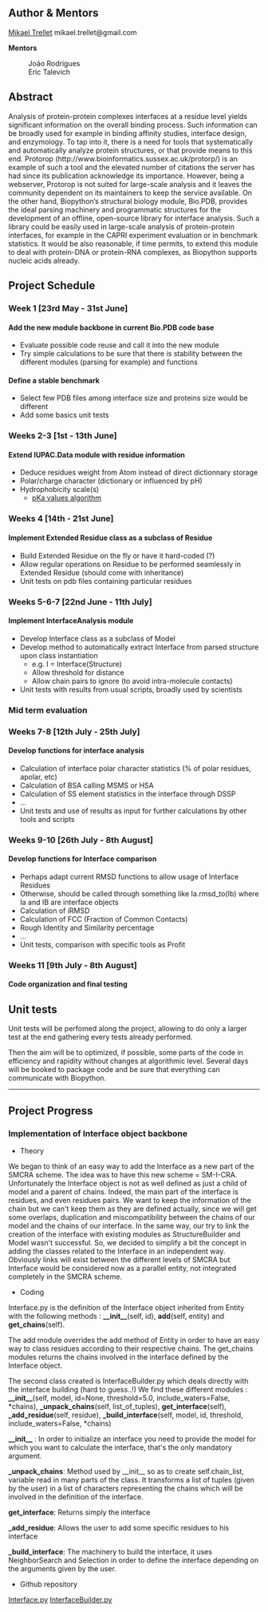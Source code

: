 == Author & Mentors == 

[[User:Mtrellet|Mikael Trellet]] mikael.trellet@gmail.com

'''Mentors'''
: João Rodrigues
: Eric Talevich


== Abstract	==


Analysis of protein-protein complexes interfaces at a residue level yields significant information on the overall binding process. Such information can be broadly used for example in binding affinity studies, interface design, and enzymology. To tap into it, there is a need for tools that systematically and automatically analyze protein structures, or that provide means to this end. Protorop (http://www.bioinformatics.sussex.ac.uk/protorp/) is an example of such a tool and the elevated number of citations the server has had since its publication acknowledge its importance. However, being a webserver, Protorop is not suited for large-scale analysis and it leaves the community dependent on its maintainers to keep the service available. On the other hand, Biopython’s structural biology module, Bio.PDB, provides the ideal parsing machinery and programmatic structures for the development of an offline, open-source library for interface analysis. Such a library could be easily used in large-scale analysis of protein-protein interfaces, for example in the CAPRI experiment evaluation or in benchmark statistics. It would be also reasonable, if time permits, to extend this module to deal with protein-DNA or protein-RNA complexes, as Biopython supports nucleic acids already.


== Project Schedule ==


=== Week 1 [23rd May - 31st June] ===


====  Add the new module backbone in current Bio.PDB code base ====

*Evaluate possible code reuse and call it into the new module
*Try simple calculations to be sure that there is stability between the different modules (parsing for example) and functions

   
====  Define a stable benchmark  ====

*Select few PDB files among interface size and proteins size would be different
*Add some basics unit tests

   
=== Weeks 2-3 [1st - 13th June] === 



====  Extend IUPAC.Data module with residue information ====

* Deduce residues weight from Atom instead of direct dictionnary storage
* Polar/charge character (dictionary or influenced by pH)
* Hydrophobicity scale(s)
** [http://www3.interscience.wiley.com/journal/112117957/abstract pKa values algorithm]


=== Weeks 4 [14th - 21st June] === 



====  Implement Extended Residue class as a subclass of Residue ====

* Build Extended Residue on the fly or have it hard-coded (?)
* Allow regular operations on Residue to be performed seamlessly in Extended Residue (should come with inheritance)
* Unit tests on pdb files containing particular residues


=== Weeks 5-6-7 [22nd June - 11th July] === 



====  Implement InterfaceAnalysis module ====

* Develop Interface class as a subclass of Model
* Develop method to automatically extract Interface from parsed structure upon class instantiation
** e.g. I = Interface(Structure)
** Allow threshold for distance
** Allow chain pairs to ignore (to avoid intra-molecule contacts)
* Unit tests with results from usual scripts, broadly used by scientists


=== Mid term evaluation ===


=== Weeks 7-8 [12th July - 25th July] === 



====  Develop functions for interface analysis ====

* Calculation of interface polar character statistics (% of polar residues, apolar, etc)
* Calculation of BSA calling MSMS or HSA
* Calculation of SS element statistics in the interface through DSSP
* ...
* Unit tests and use of results as input for further calculations by other tools and scripts


=== Weeks 9-10 [26th July - 8th August] === 


====  Develop functions for Interface comparison ====

* Perhaps adapt current RMSD functions to allow usage of Interface Residues
* Otherwise, should be called through something like Ia.rmsd_to(Ib) where Ia and IB are interface objects
* Calculation of iRMSD
* Calculation of FCC (Fraction of Common Contacts)
* Rough Identity and Similarity percentage
* ...
* Unit tests, comparison with specific tools as Profit


=== Weeks 11 [9th July - 8th August] === 


====  Code organization and final testing  ====

== Unit tests ==

Unit tests will be perfomed along the project, allowing to do only a larger test at the end gathering every tests already performed.

Then the aim will be to optimized, if possible, some parts of the code in efficiency and rapidity without changes at algorithmic level. Several days will be booked to package code and be sure that everything can communicate with Biopython.


----

== Project Progress ==

=== Implementation of Interface object backbone ===

* Theory

We began to think of an easy way to add the Interface as a new part of the SMCRA scheme. The idea was to have this new scheme = SM-I-CRA. Unfortunately the Interface object is not as well defined as just a child of model and a parent of chains. Indeed, the main part of the interface is residues, and even residues pairs. We want to keep the information of the chain but we can't keep them as they are defined actually, since we will get some overlaps, duplication and miscompatibility between the chains of our model and the chains of our interface. In the same way, our try to link the creation of the interface with existing modules as StructureBuilder and Model wasn't successful.
So, we decided to simplify a bit the concept in adding the classes related to the Interface in an independent way. Obviously links will exist between the different levels of SMCRA but Interface would be considered now as a parallel entity, not integrated completely in the SMCRA scheme.

* Coding

Interface.py is the definition of the Interface object inherited from Entity with the following methods : '''__init__'''(self, id),  '''add'''(self, entity) and '''get_chains'''(self).

The add module overrides the add method of Entity in order to have an easy way to class residues according to their respective chains.
The get_chains modules returns the chains involved in the interface defined by the Interface object.

The second class created is InterfaceBuilder.py which deals directly with the interface building (hard to guess..!)
We find these different modules : '''__init__'''(self, model, id=None, threshold=5.0, include_waters=False, *chains),  '''_unpack_chains'''(self, list_of_tuples),  '''get_interface'''(self),  '''_add_residue'''(self, residue),  '''_build_interface'''(self, model, id, threshold, include_waters=False, *chains)

'''__init__''' : In order to initialize an interface you need to provide the model for which you want to calculate the interface, that's the only mandatory argument.

'''_unpack_chains''': Method used by __init__ so as to create self.chain_list, variable read in many parts of the class. It transforms a list of tuples (given by the user) in a list of characters representing the chains which will be involved in the definition of the interface.

'''get_interface''': Returns simply the interface

'''_add_residue''': Allows the user to add some specific residues to his interface

'''_build_interface''': The machinery to build the interface, it uses NeighborSearch and Selection in order to define the interface depending on the arguments given by the user.

* Github repository

[https://github.com/mtrellet/biopython/commit/4cfa4359d0f927609c076ed7b66f37add5aabdfb Interface.py]
[https://github.com/mtrellet/biopython/commit/194efe37ac8f88d688e0cf528f1fb896c8441866 InterfaceBuilder.py]